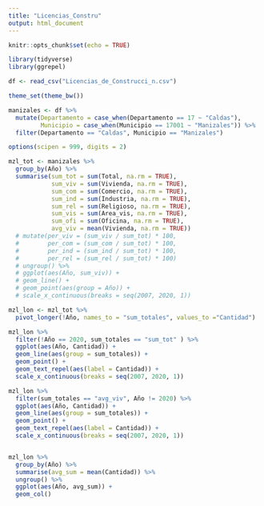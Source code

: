 ```yaml
---
title: "Licencias_Constru"
output: html_document
---
```


```r
knitr::opts_chunk$set(echo = TRUE)
```

```r
library(tidyverse)
library(ggrepel)

df <- read_csv("Licencias_de_Construcci_n.csv")

theme_set(theme_bw())

manizales <- df %>%
  mutate(Departamento = case_when(Departamento == 17 ~ "Caldas"),
         Municipio = case_when(Municipio == 17001 ~ "Manizales")) %>% 
  filter(Departamento == "Caldas", Municipio == "Manizales")
```

```r
options(scipen = 999, digits = 2)

mzl_tot <- manizales %>% 
  group_by(Año) %>% 
  summarise(sum_tot = sum(Total, na.rm = TRUE),
            sum_viv = sum(Vivienda, na.rm = TRUE),
            sum_com = sum(Comercio, na.rm = TRUE),
            sum_ind = sum(Industria, na.rm = TRUE),
            sum_rel = sum(Religioso, na.rm = TRUE),
            sum_vis = sum(Area_vis, na.rm = TRUE),
            sum_ofi = sum(Oficina, na.rm = TRUE),
            avg_viv = mean(Vivienda, na.rm = TRUE))
  # mutate(per_viv = (sum_viv / sum_tot) * 100,
  #        per_com = (sum_com / sum_tot) * 100,
  #        per_ind = (sum_ind / sum_tot) * 100,
  #        per_rel = (sum_rel / sum_tot) * 100) 
  # ungroup() %>% 
  # ggplot(aes(Año, sum_viv)) +
  # geom_line() +
  # geom_point(aes(group = Año)) +
  # scale_x_continuous(breaks = seq(2007, 2020, 1))

mzl_lon <- mzl_tot %>%
  pivot_longer(!Año, names_to = "sum_totales", values_to ="Cantidad")

mzl_lon %>%
  filter(!Año == 2020, sum_totales == "sum_tot" ) %>%
  ggplot(aes(Año, Cantidad)) +
  geom_line(aes(group = sum_totales)) +
  geom_point() +
  geom_text_repel(aes(label = Cantidad)) +
  scale_x_continuous(breaks = seq(2007, 2020, 1))

mzl_lon %>%
  filter(sum_totales == "avg_viv", Año != 2020) %>%
  ggplot(aes(Año, Cantidad)) +
  geom_line(aes(group = sum_totales)) +
  geom_point() +
  geom_text_repel(aes(label = Cantidad)) +
  scale_x_continuous(breaks = seq(2007, 2020, 1))


mzl_lon %>% 
  group_by(Año) %>% 
  summarise(avg_sum = mean(Cantidad)) %>% 
  ungroup() %>% 
  ggplot(aes(Año, avg_sum)) +
  geom_col()
```

